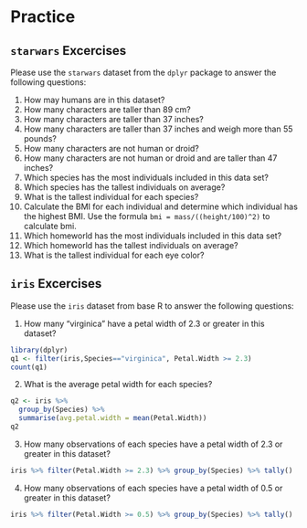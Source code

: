 # Practice

## `starwars` Excercises

Please use the `starwars` dataset from the `dplyr` package to answer the following questions:

1. How may humans are in this dataset?
2. How many characters are taller than 89 cm?
3. How many characters are taller than 37 inches?
4. How many characters are taller than 37 inches and weigh more than 55 pounds?
6. How many characters are not human or droid?
6. How many characters are not human or droid and are taller than 47 inches?
1. Which species has the most individuals included in this data set?
2. Which species has the tallest individuals on average?
3. What is the tallest individual for each species?
4. Calculate the BMI for each individual and determine which individual has the highest BMI.  Use the formula `bmi = mass/((height/100)^2)` to calculate bmi.
5. Which homeworld has the most individuals included in this data set?
6. Which homeworld has the tallest individuals on average?
7. What is the tallest individual for each eye color?

## `iris` Excercises

Please use the `iris` dataset from base R to answer the following questions:

1. How many "virginica" have a petal width of 2.3 or greater in this dataset?

```r
library(dplyr)
q1 <- filter(iris,Species=="virginica", Petal.Width >= 2.3)
count(q1)
```

2. What is the average petal width for each species?

```r
q2 <- iris %>% 
  group_by(Species) %>% 
  summarise(avg.petal.width = mean(Petal.Width))
q2
```

3. How many observations of each species have a petal width of 2.3 or greater in this dataset?

```r
iris %>% filter(Petal.Width >= 2.3) %>% group_by(Species) %>% tally()
```


4. How many observations of each species have a petal width of 0.5 or greater in this dataset?


```r
iris %>% filter(Petal.Width >= 0.5) %>% group_by(Species) %>% tally()
```

